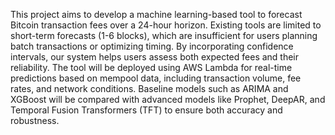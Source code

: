 This project aims to develop a machine learning-based tool to forecast Bitcoin transaction fees over a 24-hour horizon. Existing tools are limited to short-term forecasts (1-6 blocks), which are insufficient for users planning batch transactions or optimizing timing. By incorporating confidence intervals, our system helps users assess both expected fees and their reliability. The tool will be deployed using AWS Lambda for real-time predictions based on mempool data, including transaction volume, fee rates, and network conditions. Baseline models such as ARIMA and XGBoost will be compared with advanced models like Prophet, DeepAR, and Temporal Fusion Transformers (TFT) to ensure both accuracy and robustness.
